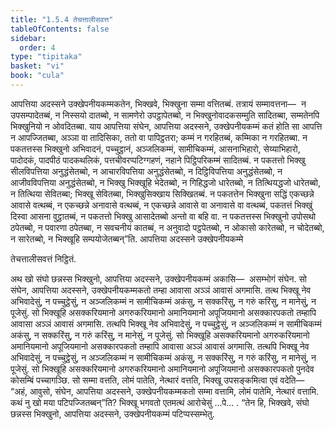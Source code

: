 ```yaml
---
title: "1.5.4 तेचत्तालीसवत्त"
tableOfContents: false
sidebar:
  order: 4
type: "tipitaka"
basket: "vi"
book: "cula"
---
```



<DynamicBreadcrumb />

<Division number="51" book="cula">

<Paragraph number="233" book="cula">
आपत्तिया अदस्सने उक्खेपनीयकम्मकतेन, भिक्खवे, भिक्खुना सम्मा वत्तितब्बं. तत्रायं सम्मावत्तना—  न उपसम्पादेतब्बं, न निस्सयो दातब्बो, न सामणेरो उपट्ठापेतब्बो, न भिक्खुनोवादकसम्मुति सादितब्बा, सम्मतेनपि भिक्खुनियो न ओवदितब्बा. याय आपत्तिया संघेन, आपत्तिया अदस्सने, उक्खेपनीयकम्मं कतं होति सा आपत्ति न आपज्जितब्बा, अञ्ञा वा तादिसिका, ततो वा पापिट्ठतरा; कम्मं न गरहितब्बं, कम्मिका न गरहितब्बा. न पकतत्तस्स भिक्खुनो अभिवादनं, पच्चुट्ठानं, अञ्जलिकम्मं, सामीचिकम्मं, आसनाभिहारो, सेय्याभिहारो, पादोदकं, पादपीठं पादकथलिकं, पत्तचीवरप्पटिग्गहणं, नहाने पिट्ठिपरिकम्मं सादितब्बं. न पकतत्तो भिक्खु सीलविपत्तिया अनुद्धंसेतब्बो, न आचारविपत्तिया अनुद्धंसेतब्बो, न दिट्ठिविपत्तिया अनुद्धंसेतब्बो, न आजीवविपत्तिया अनुद्धंसेतब्बो, न भिक्खु भिक्खूहि भेदेतब्बो, न गिहिद्धजो धारेतब्बो, न तित्थियद्धजो धारेतब्बो, न तित्थिया सेवितब्बा; भिक्खू सेवितब्बा, भिक्खुसिक्खाय सिक्खितब्बं. न पकतत्तेन भिक्खुना सद्धिं एकच्छन्ने आवासे वत्थब्बं, न एकच्छन्ने अनावासे वत्थब्बं, न एकच्छन्ने आवासे वा अनावासे वा वत्थब्बं, पकतत्तं भिक्खुं दिस्वा आसना वुट्ठातब्बं, न पकतत्तो भिक्खु आसादेतब्बो अन्तो वा बहि वा. न पकतत्तस्स भिक्खुनो उपोसथो ठपेतब्बो, न पवारणा ठपेतब्बा, न सवचनीयं कातब्बं, न अनुवादो पट्ठपेतब्बो, न ओकासो कारेतब्बो, न चोदेतब्बो, न सारेतब्बो, न भिक्खूहि सम्पयोजेतब्बन्”ति.

</Paragraph>
</Division>

<Paragraph number="234" type="center" book="cula">
आपत्तिया अदस्सने उक्खेपनीयकम्मे

  
तेचत्तालीसवत्तं निट्ठितं.


</Paragraph>

<Division number="52" book="cula">

<Paragraph number="235" book="cula">
अथ खो संघो छन्नस्स भिक्खुनो, आपत्तिया अदस्सने, उक्खेपनीयकम्मं अकासि—  असम्भोगं संघेन. सो संघेन, आपत्तिया अदस्सने, उक्खेपनीयकम्मकतो तम्हा आवासा अञ्ञं आवासं अगमासि. तत्थ भिक्खू नेव अभिवादेसुं, न पच्चुट्ठेसुं, न अञ्जलिकम्मं न सामीचिकम्मं अकंसु, न सक्करिंसु, न गरुं करिंसु, न मानेसुं, न पूजेसुं. सो भिक्खूहि असक्करियमानो अगरुकरियमानो अमानियमानो अपूजियमानो असक्कारपकतो तम्हापि आवासा अञ्ञं आवासं अगमासि. तत्थपि भिक्खू नेव अभिवादेसुं, न पच्चुट्ठेसुं, न अञ्जलिकम्मं न सामीचिकम्मं अकंसु, न सक्करिंसु, न गरुं करिंसु, न मानेसुं, न पूजेसुं. सो भिक्खूहि असक्करियमानो अगरुकरियमानो अमानियमानो अपूजियमानो असक्कारपकतो तम्हापि आवासा अञ्ञं आवासं अगमासि. तत्थपि भिक्खू नेव अभिवादेसुं, न पच्चुट्ठेसुं, न अञ्जलिकम्मं न सामीचिकम्मं अकंसु, न सक्करिंसु, न गरुं करिंसु, न मानेसुं, न पूजेसुं. सो भिक्खूहि असक्करियमानो अगरुकरियमानो अमानियमानो अपूजियमानो असक्कारपकतो पुनदेव कोसम्बिं पच्चागञ्छि. सो सम्मा वत्तति, लोमं पातेति, नेत्थारं वत्तति, भिक्खू उपसङ्कमित्वा एवं वदेति—  “अहं, आवुसो, संघेन, आपत्तिया अदस्सने, उक्खेपनीयकम्मकतो सम्मा वत्तामि, लोमं पातेमि, नेत्थारं वत्तामि. कथं नु खो मया पटिपज्जितब्बन्”ति? भिक्खू भगवतो एतमत्थं आरोचेसुं …पे… . “तेन हि, भिक्खवे, संघो छन्नस्स भिक्खुनो, आपत्तिया अदस्सने, उक्खेपनीयकम्मं पटिप्पस्सम्भेतु.
</Paragraph>
</Division>